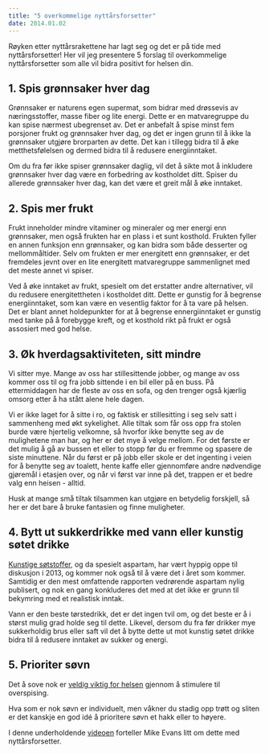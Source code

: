 ```yaml
---
title: "5 overkommelige nyttårsforsetter"
date: 2014.01.02
---
```


Røyken etter nyttårsrakettene har lagt seg og det er på tide med nyttårsforsetter! Her vil jeg presentere 5 forslag til overkommelige nyttårsforsetter som alle vil bidra positivt for helsen din. 

## 1. Spis grønnsaker hver dag

Grønnsaker er naturens egen supermat, som bidrar med drøssevis av næringsstoffer, masse fiber og lite energi. Dette er en matvaregruppe du kan spise nærmest ubegrenset av. Det er anbefalt å spise minst fem porsjoner frukt og grønnsaker hver dag, og det er ingen grunn til å ikke la grønnsaker utgjøre brorparten av dette. Det kan i tillegg bidra til å øke metthetsfølelsen og dermed bidra til å redusere energiinntaket.

Om du fra før ikke spiser grønnsaker daglig, vil det å sikte mot å inkludere grønnsaker hver dag være en forbedring av kostholdet ditt. Spiser du allerede grønnsaker hver dag, kan det være et greit mål å øke inntaket.

## 2. Spis mer frukt

Frukt inneholder mindre vitaminer og mineraler og mer energi enn grønnsaker, men også frukten har en plass i et sunt kosthold. Frukten fyller en annen funksjon enn grønnsaker, og kan bidra som både desserter og mellommåltider. Selv om frukten er mer energitett enn grønnsaker, er det fremdeles jevnt over en lite energitett matvaregruppe sammenlignet med det meste annet vi spiser.

Ved å øke inntaket av frukt, spesielt om det erstatter andre alternativer, vil du redusere energitettheten i kostholdet ditt. Dette er gunstig for å begrense energiinntaket, som kan være en vesentlig faktor for å ta vare på helsen. Det er blant annet holdepunkter for at å begrense ennergiinntaket er gunstig med tanke på å forebygge kreft, og et kosthold rikt på frukt er også assosiert med god helse.

## 3. Øk hverdagsaktiviteten, sitt mindre

Vi sitter mye. Mange av oss har stillesittende jobber, og mange av oss kommer oss til og fra jobb sittende i en bil eller på en buss. På ettermiddagen har de fleste av oss en sofa, og den trenger også kjærlig omsorg etter å ha stått alene hele dagen.

Vi er ikke laget for å sitte i ro, og faktisk er stillesitting i seg selv satt i sammenheng med økt sykelighet. Alle tiltak som får oss opp fra stolen burde være hjertelig velkomne, så hvorfor ikke benytte seg av de mulighetene man har, og her er det mye å velge mellom. For det første er det mulig å gå av bussen et eller to stopp før du er fremme og spasere de siste minuttene. Når du først er på jobb eller skole er det ingenting i veien for å benytte seg av toalett, hente kaffe eller gjennomføre andre nødvendige gjøremål i etasjen over, og når vi først var inne på det, trappen er et bedre valg enn heisen - alltid.

Husk at mange små tiltak tilsammen kan utgjøre en betydelig forskjell, så her er det bare å bruke fantasien og finne muligheter.

## 4. Bytt ut sukkerdrikke med vann eller kunstig søtet drikke

[Kunstige søtstoffer](brokenlink/sotstoffer/), og da spesielt aspartam, har vært hyppig oppe til diskusjon i 2013, og kommer nok også til å være det i året som kommer. Samtidig er den mest omfattende rapporten vedrørende aspartam nylig publisert, og nok en gang konkluderes det med at det ikke er grunn til bekymring med et realistisk inntak.

Vann er den beste tørstedrikk, det er det ingen tvil om, og det beste er å i størst mulig grad holde seg til dette. Likevel, dersom du fra før drikker mye sukkerholdig brus eller saft vil det å bytte dette ut mot kunstig søtet drikke bidra til å redusere inntaket av sukker og energi.

## 5. Prioriter søvn

Det å sove nok er [veldig viktig for helsen](brokenlink/sovn-viktigere-enn-du-tror/) gjennom å stimulere til overspising.

Hva som er nok søvn er individuelt, men våkner du stadig opp trøtt og sliten er det kanskje en god idé å prioritere søvn et hakk eller to høyere.

I denne underholdende [videoen](http://www.youtube.com/watch?v=rqbAsr6wN_I) forteller Mike Evans litt om dette med nyttårsforsetter.

## 

